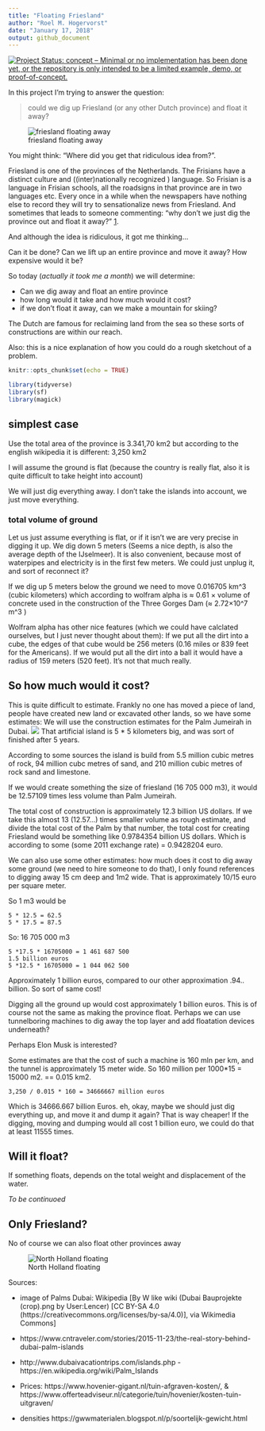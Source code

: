 ```yaml
---
title: "Floating Friesland"
author: "Roel M. Hogervorst"
date: "January 17, 2018"
output: github_document
---
```


[![Project Status: concept – Minimal or no implementation has been done yet, or the repository is only intended to be a limited example, demo, or proof-of-concept.](http://www.repostatus.org/badges/latest/concept.svg)](http://www.repostatus.org/#concept)

In this project I'm trying to answer the question:

> could we dig up Friesland (or any other Dutch province) and float it away?

![friesland floating away](friesland.gif)


You might think: "Where did you get that ridiculous idea from?".

Friesland is one of the provinces of the Netherlands. 
The Frisians have a distinct culture and ((inter)nationally recognized ) language. 
So Frisian is a language in Frisian schools, all the roadsigns in that province are in two languages etc.
Every once in a while when the newspapers have nothing else to record they will try to sensationalize news from 
Friesland. And sometimes that leads to someone commenting: "why don't we just dig the province out and float it away?" [1].

And although the idea is ridiculous, it got me thinking...

Can it be done? Can we lift up an entire province and move it away? How expensive would it be? 

So today (*actually it took me a month*) we will determine:

- Can we dig away and float an entire province
- how long would it take and how much would it cost?
- if we don't float it away, can we make a mountain for skiing?


[1]: It's better in Dutch: "waarom steken we die provincie niet gewoon af en laten we die wegdrijven?"


The Dutch are famous for reclaiming land from the sea so these sorts of constructions are within our reach. 

Also: this is a nice explanation of how you could do a rough sketchout of a problem. 

```r
knitr::opts_chunk$set(echo = TRUE)
```


```r
library(tidyverse)
library(sf)
library(magick)
```

## simplest case

Use the total area of the province is 3.341,70 km2 but according to the english wikipedia it is
different: 3,250 km2 

I will assume the ground is flat (because the country is really flat, also it is quite difficult to take height into account)

We will just dig everything away. I don't take the islands into account, we 
just move everything. 

### total volume of ground 
Let us just assume everything is flat, or if it isn't we are very precise in digging it up. We dig down 5 meters (Seems a nice depth, is also the average depth of the IJselmeer). It is 
also convenient, because most of waterpipes and electricity is in the first few meters. We could just unplug it, and sort of 
reconnect it?

If we dig up 5 meters below the ground we need to move  0.016705 km^3 (cubic kilometers) 
which according to wolfram alpha is  ≈ 0.61 × volume of concrete used in the construction of the Three Gorges Dam (≈ 2.72×10^7 m^3 )

Wolfram alpha has other nice features (which we could have calclated ourselves, but I just never thought about them): If we put all the dirt into a cube, the edges of that cube would be
256 meters (0.16 miles or 839 feet for the Americans).
If we would put all the dirt into a ball it would have a radius
of 159 meters (520 feet). It's not that much really. 

##  So how much would it cost?
This is quite difficult to estimate. Frankly no one has moved a piece of land, people have created new land or excavated other lands, so we have some estimates: 
We will use the construction
estimates for the Palm Jumeirah in Dubai. ![](https://upload.wikimedia.org/wikipedia/commons/4/48/Dubai_new_developments.png) That artificial island is 5 * 5 kilometers big, and was sort of finished after 5 years.

According to some sources the island is build from 5.5 million cubic metres of rock, 94 million cubc metres of sand, and 210 million cubic metres of rock sand and limestone.

If we would create something the size of friesland (16 705 000 m3), it would be 12.57109 times less volume than Palm Jumeirah. 

The total cost of construction is approximately 12.3 billion US dollars. If we take this almost 13 (12.57...) times smaller volume as rough estimate, and divide the total cost of the Palm by that number, the total cost for creating Friesland would be something like 0.9784354 billion US dollars.  Which is according
to some (some 2011 exchange rate) = 0.9428204 euro. 

We can also use some other estimates: how much does it cost to dig away some ground (we need to hire someone to do that), I only found references to digging away 15 cm deep and 1m2 wide. That is approximately 10/15 euro per square meter.

So 1 m3 would be 

```
5 * 12.5 = 62.5 
5 * 17.5 = 87.5 
```

So: 16 705 000 m3

```
5 *17.5 * 16705000 = 1 461 687 500
1.5 billion euros
5 *12.5 * 16705000 = 1 044 062 500
```

Approximately 1 billion euros, compared to our other approximation .94.. billion. So sort of same cost!

Digging all the ground up would cost approximately 1 billion euros. This is of course not the same as making the province float. Perhaps we can use tunnelboring machines to dig away the top layer and add floatation devices underneath? 

Perhaps Elon Musk is interested?

Some estimates are that the cost of such a machine is 160 mln per km, and the tunnel is approximately 15 meter wide. 
So 160 million per 1000*15 = 15000 m2. == 0.015 km2.

`3,250 / 0.015 * 160 = 34666667 million euros`

Which is 34666.667 billion Euros. eh, okay, maybe we should just dig everything up, and move it and dump it again? 
That is way cheaper! If the digging, moving and dumping would 
all cost 1 billion euro, we could do that at least 11555 times.

## Will it float?

If something floats, depends on the total weight and displacement of the water. 

*To be continuoed*


## Only Friesland?  
No of course we can also float other provinces away

![North Holland floating](noord-holland.gif)




Sources:

- image of Palms Dubai: Wikipedia [By W like wiki (Dubai Bauprojekte (crop).png by User:Lencer) [CC BY-SA 4.0 (https://creativecommons.org/licenses/by-sa/4.0)], via Wikimedia Commons]
- https://www.cntraveler.com/stories/2015-11-23/the-real-story-behind-dubai-palm-islands
- http://www.dubaivacationtrips.com/islands.php
-https://en.wikipedia.org/wiki/Palm_Islands 

- Prices: https://www.hovenier-gigant.nl/tuin-afgraven-kosten/, & https://www.offerteadviseur.nl/categorie/tuin/hovenier/kosten-tuin-uitgraven/
- densities https://gwwmaterialen.blogspot.nl/p/soortelijk-gewicht.html
